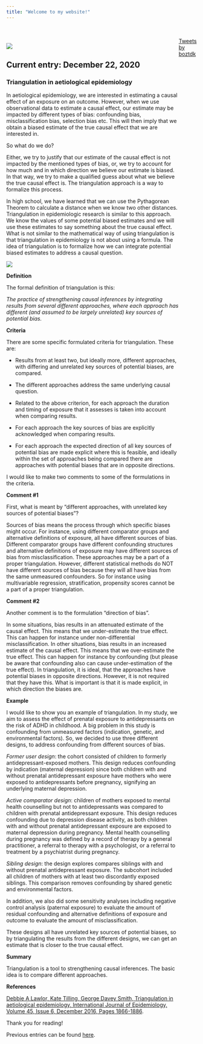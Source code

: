 ```yaml
---
title: "Welcome to my website!"
---
```



<p>&nbsp;</p>


<div style="display: flex">
  <div style="max-width: 500px">
  
<img src="cartoon.png">

## Current entry: December 22, 2020 

### Triangulation in aetiological epidemiology
  
In aetiological epidemiology, we are interested in estimating a causal effect of an exposure on an outcome. However, when we use observational data to estimate a causal effect, our estimate may be impacted by different types of bias: confounding bias, misclassification bias, selection bias etc. This will then imply that we obtain a biased estimate of the true causal effect that we are interested in.

So what do we do? 

Either, we try to justify that our estimate of the causal effect is not impacted by the mentioned types of bias, or, we try to account for how much and in which direction we believe our estimate is biased. In that way, we try to make a qualified guess about what we believe the true causal effect is.
The triangulation approach is a way to formalize this process.

In high school, we have learned that we can use the Pythagorean Theorem to calculate a distance when we know two other distances. Triangulation in epidemiologic research is similar to this approach. We know the values of some potential biased estimates and we will use these estimates to say something about the true causal effect. What is not similar to the mathematical way of using triangulation is that triangulation in epidemiology is not about using a formula. The idea of triangulation is to formalize how we can integrate potential biased estimates to address a causal question. 


<img src="entries\20201222\triangulation.png">

**Definition**

The formal definition of triangulation is this: 

*The practice of strengthening causal inferences by integrating results from several different approaches, where each approach has different (and assumed to be largely unrelated) key sources of potential bias.*

**Criteria**

There are some specific formulated criteria for triangulation. These are:

- Results from at least two, but ideally more, different approaches, with differing and unrelated key sources of potential biases, are compared.

- The different approaches address the same underlying causal question.

- Related to the above criterion, for each approach the duration and timing of exposure that it assesses is taken into account when comparing results.

- For each approach the key sources of bias are explicitly acknowledged when comparing results.

- For each approach the expected direction of all key sources of potential bias are made explicit where this is feasible, and ideally within the set of approaches being compared there are approaches with potential biases that are in opposite directions.


I would like to make two comments to some of the formulations in the criteria.

**Comment #1**

First, what is meant by "different approaches, with unrelated key sources of potential biases"?

Sources of bias means the process through which specific biases might occur. For instance, using different comparator groups and alternative definitions of exposure, all have different sources of bias. Different comparator groups have different confounding structures and alternative definitions of exposure may have different sources of bias from misclassification. These approaches may be a part of a proper triangulation. However, different statistical methods do NOT have different sources of bias because they will all have bias from the same unmeasured confounders. So for instance using multivariable regression, stratification, propensity scores cannot be a part of a proper triangulation.


**Comment #2**

Another comment is to the formulation "direction of bias".

In some situations, bias results in an attenuated estimate of the causal effect. This means that we under-estimate the true effect. This can happen for instance under non-differential misclassification. In other situations, bias results in an increased estimate of the causal effect. This means that we over-estimate the true effect. This can happen for instance by confounding (but please be aware that confounding also can cause under-estimation of the true effect). In triangulation, it is ideal, that the approaches have potential biases in opposite directions. However, it is not required that they have this. What is important is that it is made explicit, in which direction the biases are.


**Example**

I would like to show you an example of triangulation. In my study, we aim to assess the effect of prenatal exposure to antidepressants on the risk of ADHD in childhood. A big problem in this study is confounding from unmeasured factors (indication, genetic, and environmental factors). So, we decided to use three different designs, to address confounding from different sources of bias.

*Former user design*: the cohort consisted of children to formerly antidepressant-exposed mothers. This design reduces confounding by indication (maternal depression) since both children with and without prenatal antidepressant exposure have mothers who were exposed to antidepressants before pregnancy, signifying an underlying maternal depression. 


*Active comparator design*: children of mothers exposed to mental health counselling but not to antidepressants was compared to children with prenatal antidepressant exposure. This design reduces confounding due to depression disease activity, as both children with and without prenatal antidepressant exposure are exposed to maternal depression during pregnancy. Mental health counselling during pregnancy was defined by a record of therapy by a general practitioner, a referral to therapy with a psychologist, or a referral to treatment by a psychiatrist during pregnancy.


*Sibling design*: the design explores compares siblings with and without prenatal antidepressant exposure. The subcohort included all children of mothers with at least two discordantly exposed siblings. This comparison removes confounding by shared genetic and environmental factors.

In addition, we also did some sensitivity analyses including negative control analysis (paternal exposure) to evaluate the amount of residual confounding and alternative definitions of exposure and outcome to evaluate the amount of misclassification. 


These designs all have unrelated key sources of potential biases, so by triangulating the results from the different designs, we can get an estimate that is closer to the true causal effect.

**Summary**

Triangulation is a tool to strengthening causal inferences. The basic idea is to compare different approaches.

**References**

<a href="https://academic.oup.com/ije/article/45/6/1866/2930550" target="_blank">Debbie A Lawlor, Kate Tilling, George Davey Smith, Triangulation in aetiological epidemiology, International Journal of Epidemiology, Volume 45, Issue 6, December 2016, Pages 1866-1886</a>.




  
Thank you for reading!

Previous entries can be found <a href="entries.html" target="_blank">here</a>.
  
  
</div>
<div>
  <a class="twitter-timeline" data-width="400"  data-height="800" href="https://twitter.com/boztdk?ref_src=twsrc%5Etfw">Tweets by boztdk</a> <script 
async src="https://platform.twitter.com/widgets.js" charset="utf-8"></script>
</div>
</div>















